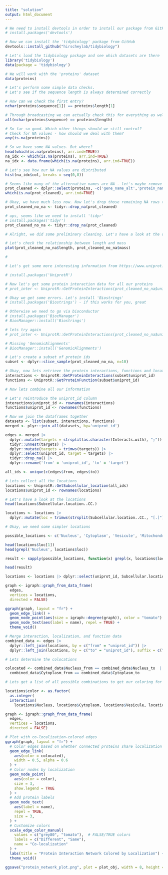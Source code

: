 ```yaml
---
title: "solution"
output: html_document
---
```


```r
# We need to install devtools in order to install our package from GitHub
# install.packages('devtools')

# Now we can install the 'tidybiology' package from GitHub
devtools::install_github("hirscheylab/tidybiology")

# Let's load the tidybiology package and see which datasets are there
library('tidybiology')
data(package = 'tidybiology')

# We will work with the 'proteins' dataset
data(proteins)
```


```r
# Let's perform some simple data checks.
# Let's see if the sequence length is always determined correctly

# How can we check the first entry?
nchar(proteins$sequence[1]) == proteins$length[1]

# Through broadcasting we can actually check this for everything as well
all(nchar(proteins$sequence) == proteins$length)

# So far so good. Which other things should we still control?
# Check for NA values - how should we deal with them?
any(is.na(proteins))

# So we have some NA values. But where?
head(which(is.na(proteins), arr.ind=TRUE))
na_idx <- which(is.na(proteins), arr.ind=TRUE)
na_idx <- data.frame(which(is.na(proteins), arr.ind=TRUE))

# Let's see how our NA values are distributed
hist(na_idx$col, breaks = seq(0,8))

# Seems like many of the alternative names are NA - let's maybe remove those columns
prot_cleaned <- dplyr::select(proteins, -c('gene_name_alt','protein_name_alt'))
which(is.na(prot_cleaned), arr.ind=TRUE)

# Okay, we have much less now. Now let's drop those remaining NA rows to not mess with our Analyses
prot_cleaned_no_na <- tidyr::drop_na(prot_cleaned)

# ups, seems like we need to install 'tidyr'
# install.packages('tidyr')
prot_cleaned_no_na <- tidyr::drop_na(prot_cleaned)
```

```r
# Alright, we did some preliminary cleaning. Let's have a look at the data.

# Let's check the relationship between length and mass
plot(prot_cleaned_no_na$length, prot_cleaned_no_na$mass)

# 
```

```r
# Let's get some more interesting information from https://www.uniprot.org/

# install.packages('UniprotR')

# Now let's get some protein interaction data for all our proteins
# prot_inter <- UniprotR::GetProteinInteractions(prot_cleaned_no_na$uniprot_id)

# Okay we get some errors. Let's install 'Biostrings'
# install.packages('Biostrings') - if this works for you, great

# Otherwise we need to go via bioconductor
# install.packages('BiocManager')
# BiocManager::install('Biostrings')

# lets try again
# prot_inter <- UniprotR::GetProteinInteractions(prot_cleaned_no_na$uniprot_id)

# Missing 'GenomicAlignments'
# BiocManager::install('GenomicAlignments')

# Let's create a subset of protein ids
subset <- dplyr::slice_sample(prot_cleaned_no_na, n=10)

# Okay, now lets retrieve the protein interactions, functions and locations
interactions <- UniprotR::GetProteinInteractions(subset$uniprot_id)
functions <- UniprotR::GetProteinFunction(subset$uniprot_id)
```

```r
# Now lets combine all our information

# Let's reintroduce the uniprot_id column
interactions$uniprot_id <- rownames(interactions)
functions$uniprot_id <- rownames(functions)

# Now we join the dataframes together
datasets <- list(subset, interactions, functions)
merged <- plyr::join_all(datasets, by='uniprot_id')
```

```r
edges <- merged |>
  dplyr::mutate(targets = strsplit(as.character(Interacts.with), ";")) |>
  tidyr::unnest(targets) |>
  dplyr::mutate(targets = trimws(targets)) |>
  dplyr::select(uniprot_id, target = targets) |>
  tidyr::drop_na() |>
  dplyr::rename('from' = 'uniprot_id', 'to' = 'target')

all_ids <- unique(c(edges$from, edges$to))

# Lets collect all the locations
locations <- UniprotR::GetSubcellular_location(all_ids)
locations$uniprot_id <- rownames(locations)
```

```r
# Let's have a look at the locations
head(locations$Subcellular.location..CC.)

locations <- locations |>
  dplyr::mutate(loc = trimws(strsplit(Subcellular.location..CC., "[.]")))
```


```r
# Okay, we need some simpler locations

possible_locations <- c('Nucleus', 'Cytoplasm', 'Vesicule', 'Mitochondrion')

head(locations$loc[1])
head(grepl('Nucleus', locations$loc))

result <- sapply(possible_locations, function(x) grepl(x, locations$loc))

head(result)

locations <- locations |> dplyr::select(uniprot_id, Subcellular.location..CC.) |> dplyr::bind_cols(result)

```


```r
graph <- igraph::graph_from_data_frame(
  edges,
  vertices = locations,
  directed = FALSE)

ggraph(graph, layout = "fr") + 
  geom_edge_link() + 
  geom_node_point(aes(size = igraph::degree(graph)), color = "tomato") +
  geom_node_text(aes(label = name), repel = TRUE) +
  theme_void()
```



```r
# Merge interaction, localization, and function data
combined_data <- edges |>
  dplyr::left_join(locations, by = c("from" = "uniprot_id")) |>
  dplyr::left_join(locations, by = c("to" = "uniprot_id"), suffix = c("_from", "_to"))
```

```r
# Lets determine the colocations

colocated <- combined_data$Nucleus_from == combined_data$Nucleus_to  |
  combined_data$Cytoplasm_from == combined_data$Cytoplasm_to
```

```r
# Lets get a list of all possible combinations to get our coloring for the graph

locations$color <- as.factor(
  as.integer(
  interaction(
    locations$Nucleus, locations$Cytoplasm, locations$Vesicule, locations$Mitochondrion)))

```


```r
graph <- igraph::graph_from_data_frame(
  edges,
  vertices = locations,
  directed = FALSE)
```


```r
# Plot with co-localization-colored edges
ggraph(graph, layout = "fr") +
  # Color edges based on whether connected proteins share localization
  geom_edge_link(
    aes(color = colocated),
    width = 0.5, alpha = 0.6
  ) +
  # Color nodes by localization
  geom_node_point(
    aes(color = color),
    size = 3,
    show.legend = TRUE
  ) +
  # Add protein labels
  geom_node_text(
    aes(label = name),
    repel = TRUE,
    size = 3,
  ) +
  # Customize colors
  scale_edge_color_manual(
    values = c("grey80", "tomato"),  # FALSE/TRUE colors
    labels = c("Different", "Same"),
    name = "Co-localization"
  ) +
  labs(title = "Protein Interaction Network Colored by Localization") +
  theme_void()
```

```r
ggsave("protein_network_plot.png", plot = plot_obj, width = 8, height = 6, dpi = 300)
```

